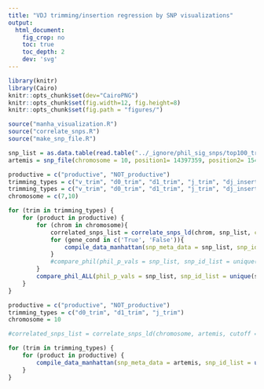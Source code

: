```yaml
---
title: "VDJ trimming/insertion regression by SNP visualizations"
output:
  html_document:
    fig_crop: no
    toc: true
    toc_depth: 2
    dev: 'svg'
---
```


```r
library(knitr)
library(Cairo)
knitr::opts_chunk$set(dev="CairoPNG")
knitr::opts_chunk$set(fig.width=12, fig.height=8) 
knitr::opts_chunk$set(fig.path = "figures/")

source("manha_visualization.R")
source("correlate_snps.R")
source("make_snp_file.R")

snp_list = as.data.table(read.table("../_ignore/phil_sig_snps/top100_trimming_pvals_for_maggie.tsv", sep = "\t", fill=TRUE, header = TRUE))[-c(1:4)]
artemis = snp_file(chromosome = 10, position1= 14397359, position2= 15454432)
```


```r
productive = c("productive", "NOT_productive")
trimming_types = c("v_trim", "d0_trim", "d1_trim", "j_trim", "dj_insert", "vj_insert", "vd_insert")
trimming_types = c("v_trim", "d0_trim", "d1_trim", "j_trim", "dj_insert", "vd_insert")
chromosome = c(7,10)

for (trim in trimming_types) {
    for (product in productive) {
        for (chrom in chromosome){
            correlated_snps_list = correlate_snps_ld(chrom, snp_list, cutoff = 0.85)
            for (gene_cond in c('True', 'False')){
                compile_data_manhattan(snp_meta_data = snp_list, snp_id_list = unique(snp_list$snpid), correlated_snps = correlated_snps_list, productivity = product, varying_int = 'True', trim_type = trim, chromosome = chrom, correlate_snps = "True", gene_conditioning = gene_cond, weighting = 'True')
            }
            #compare_phil(phil_p_vals = snp_list, snp_id_list = unique(snp_list$snpid), productivity = product, varying_int = 'True', trim_type = trim)
        }
        compare_phil_ALL(phil_p_vals = snp_list, snp_id_list = unique(snp_list$snpid), productivity = product, varying_int = 'True', trim_type = trim)
    }
}
```

```r
productive = c("productive", "NOT_productive")
trimming_types = c("d0_trim", "d1_trim", "j_trim")
chromosome = 10

#correlated_snps_list = correlate_snps_ld(chromosome, artemis, cutoff = 0.85)

for (trim in trimming_types) {
    for (product in productive) {
        compile_data_manhattan(snp_meta_data = artemis, snp_id_list = unique(artemis$snp), correlated_snps = 'False', productivity = product, varying_int = 'True', trim_type = trim, chromosome = chromosome, correlate_snps = "False", gene_conditioning = 'True', weighting = 'True')
    }
}
```